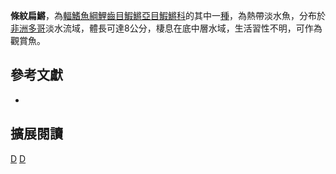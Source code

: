 {{Speciesbox 
| taxon = Epiplatys togolensis
| status = LC
| status_system = IUCN3.1
| authority = [[Loiselle|Loiselle]], 1971
| synonyms = *''Poecilia spilargyreia,Loiselle, 1971''
}}
'''條紋扁鱂'''，為[[輻鰭魚綱|輻鰭魚綱]][[鯉齒目|鯉齒目]][[鰕鱂亞目|鰕鱂亞目]][[鰕鱂科|鰕鱂科]]的其中一[[種|種]]，為熱帶淡水魚，分布於[[非洲|非洲]][[多哥|多哥]]淡水流域，體長可達8公分，棲息在底中層水域，生活習性不明，可作為觀賞魚。

== 參考文獻 ==
*{{FishBase_species|genus=Epiplatys|species=togolensis|year=2014|month=7}}

== 擴展閱讀 ==
{{refbegin}}
{{wikispecies-inline|Epiplatys togolensis|多哥扁鱂}}
{{refend}}
{{Taxonbar|from=Q28746343}}

[[Category:觀賞魚|D]]
[[Category:扁鱂屬|D]]


{{魚類小作品}}